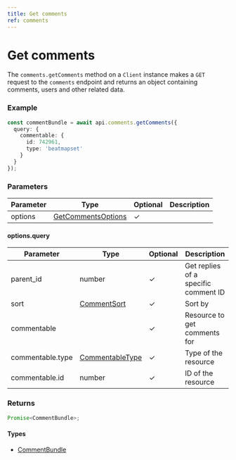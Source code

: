 ```yaml
---
title: Get comments
ref: comments
---
```


# Get comments

The `comments.getComments` method on a `Client` instance makes a `GET` request to the `comments` endpoint and returns an object containing comments, users and other related data.

### Example

```ts
const commentBundle = await api.comments.getComments({
  query: {
    commentable: {
      id: 742961,
      type: 'beatmapset'
    }
  }
});
```

### Parameters

| Parameter | Type                                                   | Optional | Description |
| --------- | ------------------------------------------------------ | -------- | ----------- |
| options   | [GetCommentsOptions](/references/get-comments-options) | ✓        |             |

#### options.query

| Parameter        | Type                                            | Optional | Description                          |
| ---------------- | ----------------------------------------------- | -------- | ------------------------------------ |
| parent_id        | number                                          | ✓        | Get replies of a specific comment ID |
| sort             | [CommentSort](/references/comment-sort)         | ✓        | Sort by                              |
| commentable      |                                                 | ✓        | Resource to get comments for         |
| commentable.type | [CommentableType](/references/commentable-type) | ✓        | Type of the resource                 |
| commentable.id   | number                                          | ✓        | ID of the resource                   |

### Returns

```ts
Promise<CommentBundle>;
```

#### Types

- [CommentBundle](/references/comment-bundle)
